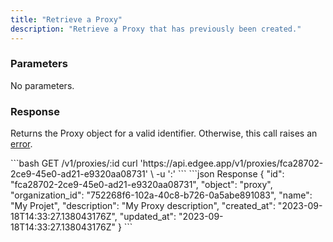 ```yaml
---
title: "Retrieve a Proxy"
description: "Retrieve a Proxy that has previously been created."
---
```


### Parameters

No parameters.

### Response

Returns the Proxy object for a valid identifier. Otherwise, this call raises an [error](../errors).


<RequestExample>
```bash GET /v1/proxies/:id
curl 'https://api.edgee.app/v1/proxies/fca28702-2ce9-45e0-ad21-e9320aa08731' \
-u '<token>:'
```
</RequestExample>

<ResponseExample>
```json Response
{
  "id": "fca28702-2ce9-45e0-ad21-e9320aa08731",
  "object": "proxy",
  "organization_id": "752268f6-102a-40c8-b726-0a5abe891083",
  "name": "My Projet",
  "description": "My Proxy description",
  "created_at": "2023-09-18T14:33:27.138043176Z",
  "updated_at": "2023-09-18T14:33:27.138043176Z"
}
```
</ResponseExample>

<Snippet file="snippet-edgee-sdk.mdx" />
